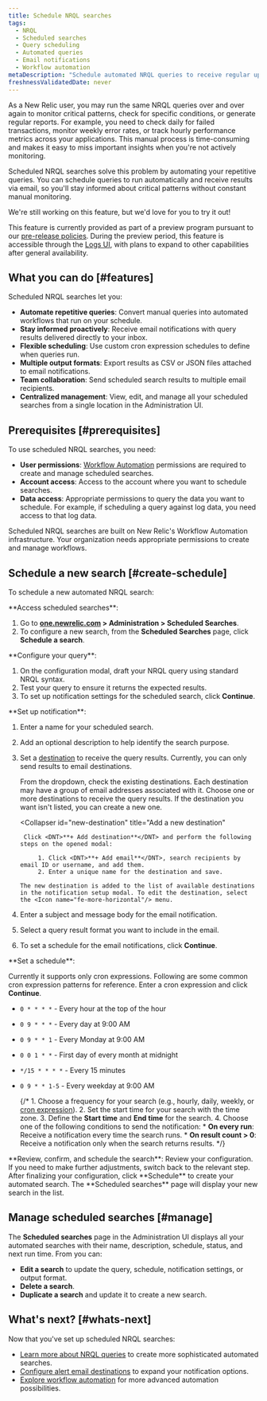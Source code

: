 ```yaml
---
title: Schedule NRQL searches
tags:
  - NRQL
  - Scheduled searches
  - Query scheduling
  - Automated queries
  - Email notifications
  - Workflow automation
metaDescription: "Schedule automated NRQL queries to receive regular updates on your data via email. Transform repetitive, manual queries into proactive, automated workflows."
freshnessValidatedDate: never
---
```


As a New Relic user, you may run the same NRQL queries over and over again to monitor critical patterns, check for specific conditions, or generate regular reports. For example, you need to check daily for failed transactions, monitor weekly error rates, or track hourly performance metrics across your applications. This manual process is time-consuming and makes it easy to miss important insights when you're not actively monitoring.

Scheduled NRQL searches solve this problem by automating your repetitive queries. You can schedule queries to run automatically and receive results via email, so you'll stay informed about critical patterns without constant manual monitoring.

<Callout title="preview">
  We're still working on this feature, but we'd love for you to try it out!

  This feature is currently provided as part of a preview program pursuant to our [pre-release policies](/docs/licenses/license-information/referenced-policies/new-relic-pre-release-policy). During the preview period, this feature is accessible through the [Logs UI](/docs/logs/ui-data/use-logs-ui), with plans to expand to other capabilities after general availability.
</Callout>

## What you can do [#features]

Scheduled NRQL searches let you:

* **Automate repetitive queries**: Convert manual queries into automated workflows that run on your schedule.
* **Stay informed proactively**: Receive email notifications with query results delivered directly to your inbox.
* **Flexible scheduling**: Use custom cron expression schedules to define when queries run.
* **Multiple output formats**: Export results as CSV or JSON files attached to email notifications.
* **Team collaboration**: Send scheduled search results to multiple email recipients.
* **Centralized management**: View, edit, and manage all your scheduled searches from a single location in the Administration UI.

## Prerequisites [#prerequisites]

To use scheduled NRQL searches, you need:

* **User permissions**: [Workflow Automation](/docs/alerts-applied-intelligence/applied-intelligence/incident-workflows/incident-workflows/#requirements) permissions are required to create and manage scheduled searches.
* **Account access**: Access to the account where you want to schedule searches.
* **Data access**: Appropriate permissions to query the data you want to schedule. For example, if scheduling a query against log data, you need access to that log data.

<Callout variant="important">
  Scheduled NRQL searches are built on New Relic's Workflow Automation infrastructure. Your organization needs appropriate permissions to create and manage workflows.
</Callout>

## Schedule a new search [#create-schedule]

To schedule a new automated NRQL search:

<Steps>
<Step>
**Access scheduled searches**:

1. Go to **[one.newrelic.com](https://one.newrelic.com) > Administration > Scheduled Searches**.
2. To configure a new search, from the <DNT>**Scheduled Searches**</DNT> page, click **Schedule a search**.
</Step>
<Step>
**Configure your query**:

1. On the configuration modal, draft your NRQL query using standard NRQL syntax.
2. Test your query to ensure it returns the expected results.
3. To set up notification settings for the scheduled search, click **Continue**.

</Step>
<Step>
**Set up notification**:

1. Enter a name for your scheduled search.
2. Add an optional description to help identify the search purpose.
3. Set a [destination](/docs/alerts/get-notified/destinations/) to receive the query results. Currently, you can only send results to email destinations.
    
    <CollapserGroup>
      <Collapser
        id="existing destination-destination"
        title="Select an existing destination"
      >
        From the dropdown, check the existing destinations. Each destination may have a group of email addresses associated with it. Choose one or more destinations to receive the query results. If the destination you want isn't listed, you can create a new one.
      </Collapser>

      <Collapser
        id="new-destination"
        title="Add a new destination"
      >
        Click <DNT>**+ Add destination**</DNT> and perform the following steps on the opened modal:

            1. Click <DNT>**+ Add email**</DNT>, search recipients by email ID or username, and add them.
            2. Enter a unique name for the destination and save.

       The new destination is added to the list of available destinations in the notification setup modal. To edit the destination, select the <Icon name="fe-more-horizontal"/> menu.
      </Collapser>
    </CollapserGroup>

4. Enter a subject and message body for the email notification.
5. Select a query result format you want to include in the email.
6. To set a schedule for the email notifications, click **Continue**.

</Step>
<Step>
**Set a schedule**:

   Currently it supports only cron expressions. Following are some common cron expression patterns for reference. Enter a cron expression and click <DNT>**Continue**</DNT>.

* `0 * * * *` - Every hour at the top of the hour
* `0 9 * * *` - Every day at 9:00 AM
* `0 9 * * 1` - Every Monday at 9:00 AM
* `0 0 1 * *` - First day of every month at midnight
* `*/15 * * * *` - Every 15 minutes
* `0 9 * * 1-5` - Every weekday at 9:00 AM

    {/* 1. Choose a frequency for your search (e.g., hourly, daily, weekly, or [cron expression](#cron-examples)).
    2. Set the start time for your search with the time zone.
    3. Define the **Start time** and **End time** for the search.
    4. Choose one of the following conditions to send the notification:
      * <DNT>**On every run**</DNT>: Receive a notification every time the search runs.
      * <DNT>**On result count > 0**</DNT>: Receive a notification only when the search returns results. */}
</Step>
<Step>
**Review, confirm, and schedule the search**:
    Review your configuration. If you need to make further adjustments, switch back to the relevant step. After finalizing your configuration, click <DNT>**Schedule**</DNT> to create your automated search. The <DNT>**Scheduled searches**</DNT> page will display your new search in the list.
</Step>
</Steps>

## Manage scheduled searches [#manage]

The <DNT>**Scheduled searches**</DNT> page in the Administration UI displays all your automated searches with their name, description, schedule, status, and next run time. From <Icon name="fe-more-horizontal"/> you can:

* **Edit a search** to update the query, schedule, notification settings, or output format.
* **Delete a search**.
* **Duplicate a search** and update it to create a new search.


## What's next? [#whats-next]

Now that you've set up scheduled NRQL searches:

* [Learn more about NRQL queries](/docs/nrql/get-started/introduction-nrql-new-relics-query-language) to create more sophisticated automated searches.
* [Configure alert email destinations](/docs/alerts-applied-intelligence/notifications/destinations) to expand your notification options.
* [Explore workflow automation](/docs/alerts-applied-intelligence/applied-intelligence/incident-workflows/incident-workflows) for more advanced automation possibilities.
